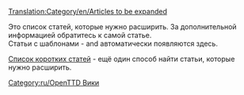 [[Translation:Category/en/Articles to be expanded]]

Это список статей, которые нужно расширить. За дополнительной информацией обратитесь к самой статье.
<br>
Статьи с шаблонами {{en/S|Расширить/Ru}} - {{en/S|Черновик/Ru}} and {{en/S|Не завершено/Ru}} автоматически появляются здесь.

[[en/Special/Shortpages|Список коротких статей]] - ещё один способ найти статьи, которые нужно расширить.

[[Category:ru/OpenTTD Вики]]